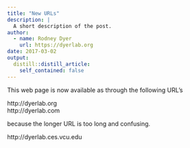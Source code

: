 ```yaml
---
title: "New URLs"
description: |
  A short description of the post.
author:
  - name: Rodney Dyer
    url: https://dyerlab.org
date: 2017-03-02
output:
  distill::distill_article:
    self_contained: false
---
```





This web page is now available as through the following URL's

http://dyerlab.org  
http://dyerlab.com

because the longer URL is too long and confusing.

http://dyerlab.ces.vcu.edu

&nbsp;

&nbsp;
 
 
 
